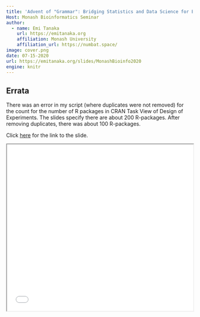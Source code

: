 ```yaml
---
title: 'Advent of "Grammar": Bridging Statistics and Data Science for Experimental Design'
Host: Monash Bioinformatics Seminar
author:
  - name: Emi Tanaka
    url: https://emitanaka.org
    affiliation: Monash University
    affiliation_url: https://numbat.space/
image: cover.png
date: 07-15-2020
url: https://emitanaka.org/slides/MonashBioinfo2020
engine: knitr
---
```


::: callout-warning

## Errata

There was an error in my script (where duplicates were not removed) for the count for the number of R packages in CRAN Task View of Design of Experiments. The slides specify there are about 200 R-packages. After removing duplicates, there was about 100 R-packages. 

:::

Click [here](`r rmarkdown::metadata$url`) for the link to the slide. 

<iframe src="`r rmarkdown::metadata$url`#2" width="100%" height="450px"></iframe>
